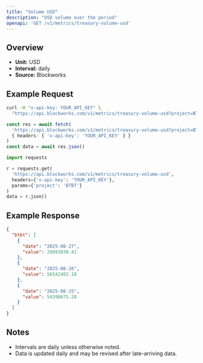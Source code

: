 ```yaml
---
title: "Volume USD"
description: "USD volume over the period"
openapi: 'GET /v1/metrics/treasury-volume-usd'
---
```


## Overview

- **Unit:** USD
- **Interval:** daily
- **Source:** Blockworks

## Example Request

<CodeGroup>

```bash cURL
curl -H "x-api-key: YOUR_API_KEY" \
  "https://api.blockworks.com/v1/metrics/treasury-volume-usd?project=BTBT"
```

```typescript TypeScript
const res = await fetch(
  'https://api.blockworks.com/v1/metrics/treasury-volume-usd?project=BTBT',
  { headers: { 'x-api-key': 'YOUR_API_KEY' } }
)
const data = await res.json()
```

```python Python
import requests

r = requests.get(
  'https://api.blockworks.com/v1/metrics/treasury-volume-usd',
  headers={'x-api-key': 'YOUR_API_KEY'},
  params={'project': 'BTBT'}
)
data = r.json()
```

</CodeGroup>

## Example Response

```json
{
  "btbt": [
    {
      "date": "2025-08-27",
      "value": 29893830.41
    },
    {
      "date": "2025-08-26",
      "value": 56542402.18
    },
    {
      "date": "2025-08-25",
      "value": 54398675.28
    }
  ]
}
```

## Notes
- Intervals are daily unless otherwise noted.
- Data is updated daily and may be revised after late-arriving data.
